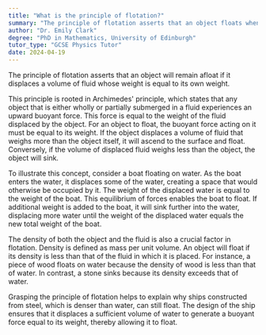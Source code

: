 ```yaml
---
title: "What is the principle of flotation?"
summary: "The principle of flotation asserts that an object floats when it displaces a volume of fluid weighing the same as the object's weight."
author: "Dr. Emily Clark"
degree: "PhD in Mathematics, University of Edinburgh"
tutor_type: "GCSE Physics Tutor"
date: 2024-04-19
---
```


The principle of flotation asserts that an object will remain afloat if it displaces a volume of fluid whose weight is equal to its own weight.

This principle is rooted in Archimedes' principle, which states that any object that is either wholly or partially submerged in a fluid experiences an upward buoyant force. This force is equal to the weight of the fluid displaced by the object. For an object to float, the buoyant force acting on it must be equal to its weight. If the object displaces a volume of fluid that weighs more than the object itself, it will ascend to the surface and float. Conversely, if the volume of displaced fluid weighs less than the object, the object will sink.

To illustrate this concept, consider a boat floating on water. As the boat enters the water, it displaces some of the water, creating a space that would otherwise be occupied by it. The weight of the displaced water is equal to the weight of the boat. This equilibrium of forces enables the boat to float. If additional weight is added to the boat, it will sink further into the water, displacing more water until the weight of the displaced water equals the new total weight of the boat.

The density of both the object and the fluid is also a crucial factor in flotation. Density is defined as mass per unit volume. An object will float if its density is less than that of the fluid in which it is placed. For instance, a piece of wood floats on water because the density of wood is less than that of water. In contrast, a stone sinks because its density exceeds that of water.

Grasping the principle of flotation helps to explain why ships constructed from steel, which is denser than water, can still float. The design of the ship ensures that it displaces a sufficient volume of water to generate a buoyant force equal to its weight, thereby allowing it to float.
    